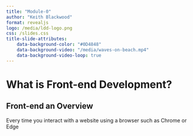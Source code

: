```yaml
---
title: "Module-0"
author: "Keith Blackwood"
format: revealjs
logo: /media/ldd-logo.png
css: /slides.css
title-slide-attributes:
    data-background-color: "#0D4848"
    data-background-video: "/media/waves-on-beach.mp4"
    data-background-video-loop: true
---
```


# What is Front-end Development?

## Front-end an Overview {background-image="/media/denny-muller-JySoEnr-eOg-unsplash.jpg" background-opacity="0.4"}


<!-- Photo by <a href="https://unsplash.com/@redaquamedia?utm_content=creditCopyText&utm_medium=referral&utm_source=unsplash">Denny Müller</a> on <a href="https://unsplash.com/photos/logo-JySoEnr-eOg?utm_content=creditCopyText&utm_medium=referral&utm_source=unsplash">Unsplash</a>
   -->

Every time you interact with a website using a browser such as Chrome or Edge